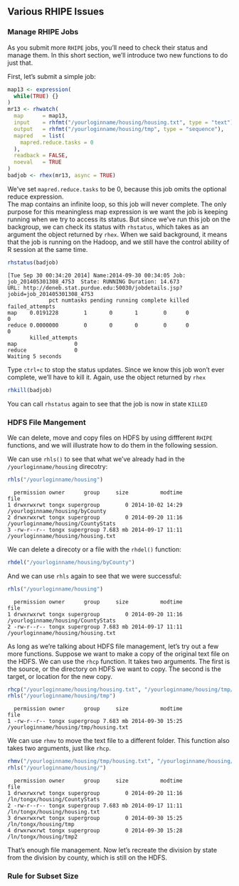## Various RHIPE Issues ##

### Manage RHIPE Jobs ###

As you submit more `RHIPE` jobs, you'll need to check their status and manage them.  In this short
section, we'll introduce two new functions to do just that. 

First, let's submit a simple job:

```r
map13 <- expression(
  while(TRUE) {}
)
mr13 <- rhwatch(
  map      = map13,
  input    = rhfmt("/yourloginname/housing/housing.txt", type = "text"),
  output   = rhfmt("/yourloginname/housing/tmp", type = "sequence"),
  mapred   = list(
    mapred.reduce.tasks = 0
  ),
  readback = FALSE,
  noeval   = TRUE
)
badjob <- rhex(mr13, async = TRUE) 
```

We've set `mapred.reduce.tasks` to be 0, because this job omits the optional reduce expression.  
The map contains an infinite loop, so this job will never complete. The only purpose for this meaningless
map expression is we want the job is keeping running when we try to access its status. But since we've run
this job on the backgroup, we can check its status with `rhstatus`, which takes as an argument
the object returned by `rhex`. When we said background, it means that the job is running on the 
Hadoop, and we still have the control ability of R session at the same time. 

```r
rhstatus(badjob)
```
```
[Tue Sep 30 00:34:20 2014] Name:2014-09-30 00:34:05 Job: job_201405301308_4753  State: RUNNING Duration: 14.673
URL: http://deneb.stat.purdue.edu:50030/jobdetails.jsp?jobid=job_201405301308_4753
             pct numtasks pending running complete killed failed_attempts
map    0.0191228        1       0       1        0      0               0
reduce 0.0000000        0       0       0        0      0               0
       killed_attempts
map                  0
reduce               0
Waiting 5 seconds
```

Type `ctrl+c` to stop the status updates.  Since we know this job won't ever complete, 
we'll have to kill it.  Again, use the object returned by `rhex`

```r
rhkill(badjob)
```

You can call `rhstatus` again to see that the job is now in state `KILLED`

### HDFS File Mangement ###

We can delete, move and copy files on HDFS by using diffferent `RHIPE` functions, and we 
will illustrate how to do them in the following session.

We can use `rhls()` to see that what we've already had in the `/yourloginname/housing` direcotry:

```r
rhls("/yourloginname/housing")
```
```
  permission owner      group     size          modtime                                  file
1 drwxrwxrwt tongx supergroup        0 2014-10-02 14:29       /yourloginname/housing/byCounty
2 drwxrwxrwt tongx supergroup        0 2014-09-20 11:16    /yourloginname/housing/CountyStats
3 -rw-r--r-- tongx supergroup 7.683 mb 2014-09-17 11:11    /yourloginname/housing/housing.txt
```

We can delete a direcoty or a file with the `rhdel()` function:

```r
rhdel("/yourloginname/housing/byCounty")
```

And we can use `rhls` again to see that we were successful:

```r
rhls("/yourloginname/housing")
```
```
  permission owner      group     size          modtime                                  file
1 drwxrwxrwt tongx supergroup        0 2014-09-20 11:16    /yourloginname/housing/CountyStats
2 -rw-r--r-- tongx supergroup 7.683 mb 2014-09-17 11:11    /yourloginname/housing/housing.txt
```

As long as we're talking about HDFS file management, let's try out a few more functions.  Suppose
we want to make a copy of the original text file on the HDFS.  We can use the
`rhcp` function.  It takes two arguments.  The first is the source, or the directory on HDFS we 
want to copy.  The second is the target, or location for the new copy.

```r
rhcp("/yourloginname/housing/housing.txt", "/yourloginname/housing/tmp/housing.txt")
rhls("/yourloginname/housing/tmp")
```
```
  permission owner      group     size          modtime                                   file
1 -rw-r--r-- tongx supergroup 7.683 mb 2014-09-30 15:25 /yourloginname/housing/tmp/housing.txt
```

We can use `rhmv` to move the text file to a different folder.  This
function also takes two arguments, just like `rhcp`.

```r
rhmv("/yourloginname/housing/tmp/housing.txt", "/yourloginname/housing/tmp2/housing.txt")
rhls("/yourloginname/housing/")
```
```
  permission owner      group     size          modtime                                  file
1 drwxrwxrwt tongx supergroup        0 2014-09-20 11:16         /ln/tongx/housing/CountyStats
2 -rw-r--r-- tongx supergroup 7.683 mb 2014-09-17 11:11         /ln/tongx/housing/housing.txt
3 drwxrwxrwt tongx supergroup        0 2014-09-30 15:25                 /ln/tongx/housing/tmp
4 drwxrwxrwt tongx supergroup        0 2014-09-30 15:28                /ln/tongx/housing/tmp2
```

That's enough file management.  Now let's recreate the division by state from the division by 
county, which is still on the HDFS.

### Rule for Subset Size ###
